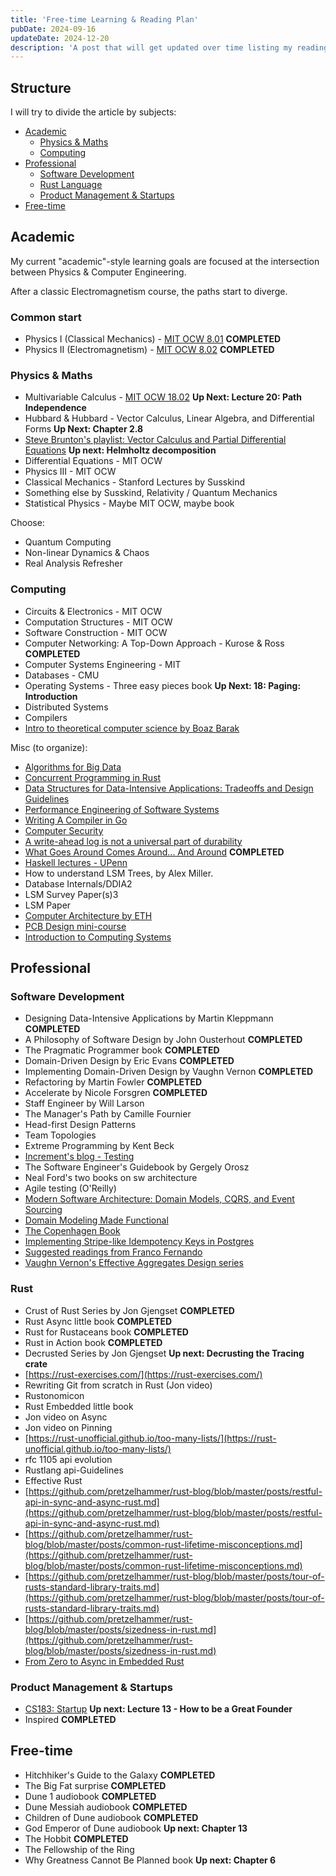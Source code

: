 ```yaml
---
title: 'Free-time Learning & Reading Plan'
pubDate: 2024-09-16
updateDate: 2024-12-20
description: 'A post that will get updated over time listing my readings/learning goals starting from about 2023, hopefully correctly divided by subject.'
---
```

## Structure

I will try to divide the article by subjects:

* [Academic](#academic)
    * [Physics & Maths](#physics--maths)
    * [Computing](#computing)
* [Professional](#professional)
    * [Software Development](#software-development)
    * [Rust Language](#rust)
    * [Product Management & Startups](#product-management--startups)
* [Free-time](#free-time)

## Academic

My current "academic"-style learning goals are focused at the intersection between Physics & Computer Engineering.

After a classic Electromagnetism course, the paths start to diverge.


### Common start


* Physics I (Classical Mechanics) - [MIT OCW 8.01](https://ocw.mit.edu/courses/8-01sc-classical-mechanics-fall-2016/) **COMPLETED**
* Physics II (Electromagnetism) - [MIT OCW 8.02](https://ocw.mit.edu/courses/8-02-physics-ii-electricity-and-magnetism-spring-2019/) **COMPLETED**

### Physics & Maths

* Multivariable Calculus - [MIT OCW 18.02](https://ocw.mit.edu/courses/18-02-multivariable-calculus-fall-2007/) **Up Next: Lecture 20: Path Independence**
* Hubbard & Hubbard - Vector Calculus, Linear Algebra, and Differential Forms **Up Next: Chapter 2.8**
* [Steve Brunton's playlist: Vector Calculus and Partial Differential Equations](https://www.youtube.com/playlist?list=PLMrJAkhIeNNQromC4WswpU1krLOq5Ro6S) **Up next: Helmholtz decomposition**
* Differential Equations - MIT OCW
* Physics III - MIT OCW
* Classical Mechanics - Stanford Lectures by Susskind
* Something else by Susskind, Relativity / Quantum Mechanics
* Statistical Physics - Maybe MIT OCW, maybe book

Choose:
* Quantum Computing
* Non-linear Dynamics & Chaos
* Real Analysis Refresher

### Computing

* Circuits & Electronics - MIT OCW
* Computation Structures - MIT OCW
* Software Construction - MIT OCW
* Computer Networking: A Top-Down Approach - Kurose & Ross **COMPLETED**
* Computer Systems Engineering - MIT
* Databases - CMU
* Operating Systems - Three easy pieces book **Up Next: 18: Paging: Introduction**
* Distributed Systems
* Compilers
* [Intro to theoretical computer science by Boaz Barak](https://introtcs.org/public/index.html)

Misc (to organize):

* [Algorithms for Big Data](https://youtube.com/playlist?list=PL2SOU6wwxB0v1kQTpqpuu5kEJo2i-iUyf&feature=shared)
* [Concurrent Programming in Rust](https://youtube.com/playlist?list=PL5aMzERQ_OZ9j40DJNlsem2qAGoFbfwb4&feature=shared)
* [Data Structures for Data-Intensive Applications: Tradeoffs and Design Guidelines](https://cs-people.bu.edu/mathan/publications/fnt23-athanassoulis.pdf)
* [Performance Engineering of Software Systems](https://ocw.mit.edu/courses/6-172-performance-engineering-of-software-systems-fall-2018/pages/lecture-slides/)
* [Writing A Compiler in Go](https://compilerbook.com/)
* [Computer Security](https://css.csail.mit.edu/6.858/2023/schedule.html)
* [A write-ahead log is not a universal part of durability](https://notes.eatonphil.com/2024-07-01-a-write-ahead-log-is-not-a-universal-part-of-durability.html)
* [What Goes Around Comes Around... And Around](https://db.cs.cmu.edu/papers/2024/whatgoesaround-sigmodrec2024.pdf) **COMPLETED**
* [Haskell lectures - UPenn](https://www.cis.upenn.edu/%7Ecis1940/spring13/lectures.html)
* How to understand LSM Trees, by Alex Miller.
* Database Internals/DDIA2
* LSM Survey Paper(s)3
* LSM Paper
* [Computer Architecture by ETH](https://safari.ethz.ch/architecture/fall2022/doku.php?id=schedule)
* [PCB Design mini-course](https://www.reddit.com/r/PrintedCircuitBoard/s/akwkZoJOFB)
* [Introduction to Computing Systems](https://icourse.club/uploads/files/96a2b94d4be48285f2605d843a1e6db37da9a944.pdf)

## Professional

### Software Development

* Designing Data-Intensive Applications by Martin Kleppmann **COMPLETED**
* A Philosophy of Software Design by John Ousterhout **COMPLETED**
* The Pragmatic Programmer book **COMPLETED**
* Domain-Driven Design by Eric Evans **COMPLETED**
* Implementing Domain-Driven Design by Vaughn Vernon **COMPLETED**
* Refactoring by Martin Fowler **COMPLETED**
* Accelerate by Nicole Forsgren **COMPLETED**
* Staff Engineer by Will Larson
* The Manager's Path by Camille Fournier
* Head-first Design Patterns
* Team Topologies
* Extreme Programming by Kent Beck
* [Increment's blog - Testing](https://increment.com/testing/)
* The Software Engineer's Guidebook by Gergely Orosz
* Neal Ford's two books on sw architecture
* Agile testing (O'Reilly)
* [Modern Software Architecture: Domain Models, CQRS, and Event Sourcing](https://www.pluralsight.com/courses/modern-software-architecture-domain-models-cqrs-event-sourcing)
* [Domain Modeling Made Functional](https://pragprog.com/titles/swdddf/domain-modeling-made-functional/)
* [The Copenhagen Book](https://thecopenhagenbook.com)
* [Implementing Stripe-like Idempotency Keys in Postgres](https://brandur.org/idempotency-keys)
* [Suggested readings from Franco Fernando](https://twitter.com/Franc0Fernand0/status/1748703271366041947?t=dL6g1rEuvNLLtam_0kWaZg&s=19)
* [Vaughn Vernon's Effective Aggregates Design series](https://kalele.io/effective-aggregate-design/)

### Rust

* Crust of Rust Series by Jon Gjengset **COMPLETED**
* Rust Async little book **COMPLETED**
* Rust for Rustaceans book **COMPLETED**
* Rust in Action book **COMPLETED**
* Decrusted Series by Jon Gjengset **Up next: Decrusting the Tracing crate**
* [https://rust-exercises.com/](https://rust-exercises.com/)
* Rewriting Git from scratch in Rust (Jon video)
* Rustonomicon
* Rust Embedded little book
* Jon video on Async
* Jon video on Pinning
* [https://rust-unofficial.github.io/too-many-lists/](https://rust-unofficial.github.io/too-many-lists/)
* rfc 1105 api evolution
* Rustlang api-Guidelines
* Effective Rust
* [https://github.com/pretzelhammer/rust-blog/blob/master/posts/restful-api-in-sync-and-async-rust.md](https://github.com/pretzelhammer/rust-blog/blob/master/posts/restful-api-in-sync-and-async-rust.md)
* [https://github.com/pretzelhammer/rust-blog/blob/master/posts/common-rust-lifetime-misconceptions.md](https://github.com/pretzelhammer/rust-blog/blob/master/posts/common-rust-lifetime-misconceptions.md)
* [https://github.com/pretzelhammer/rust-blog/blob/master/posts/tour-of-rusts-standard-library-traits.md](https://github.com/pretzelhammer/rust-blog/blob/master/posts/tour-of-rusts-standard-library-traits.md)
* [https://github.com/pretzelhammer/rust-blog/blob/master/posts/sizedness-in-rust.md](https://github.com/pretzelhammer/rust-blog/blob/master/posts/sizedness-in-rust.md)
* [From Zero to Async in Embedded Rust](https://www.youtube.com/watch?v=wni5h5vIPhU)


### Product Management & Startups

* [CS183: Startup](https://www.youtube.com/playlist?list=PLU630Cd0ZQCMeQiSvU7DJmDJDitdE7m7r) **Up next: Lecture 13 - How to be a Great Founder**
* Inspired **COMPLETED**


## Free-time

* Hitchhiker's Guide to the Galaxy **COMPLETED**
* The Big Fat surprise **COMPLETED**
* Dune 1 audiobook **COMPLETED**
* Dune Messiah audiobook **COMPLETED**
* Children of Dune audiobook **COMPLETED**
* God Emperor of Dune audiobook **Up next: Chapter 13**
* The Hobbit **COMPLETED**
* The Fellowship of the Ring
* Why Greatness Cannot Be Planned book **Up next: Chapter 6**
